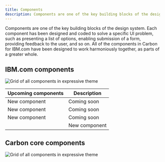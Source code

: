 ```yaml
---
title: Components
description: Components are one of the key building blocks of the design system.
---
```


<PageDescription>

Components are one of the key building blocks of the design system. Each component has been designed and coded to solve a specific UI problem, such as presenting a list of options, enabling submission of a form, providing feedback to the user, and so on. All of the components in Carbon for IBM.com have been designed to work harmoniously together, as parts of a greater whole.

</PageDescription>


## IBM.com components 

![Grid of all components in expressive theme](../../images/component/overview/CarbonforIBM.com_Componets.jpg)


| Upcoming components                            | Description                                                                                                             |
 | ---------------------------------------------- | ------------------------------------------------------------------------------------------------------------ |
 | New component     | Coming soon |
  | New component     | Coming soon |
   | New component     | Coming soon |
    | New component     | Coming soon |
   

## Carbon core components 

![Grid of all components in expressive theme](../../images/component/overview/CarbonCoreComponents.jpg)
